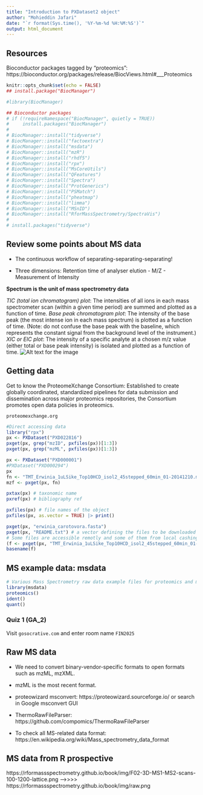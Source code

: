 ```yaml
---
title: "Introduction to PXDataset2 object"
author: "Mohieddin Jafari"
date: "`r format(Sys.time(), '%Y-%m-%d %H:%M:%S')`"
output: html_document
---
```

## Resources
Bioconductor packages tagged by "proteomics":
https://bioconductor.org/packages/release/BiocViews.html#___Proteomics

```r
knitr::opts_chunk$set(echo = FALSE)
## install.package("BiocManager")

#library(BiocManager)

## Bioconductor packages
# if (!requireNamespace("BiocManager", quietly = TRUE))
#     install.packages("BiocManager")
# 
# BiocManager::install("tidyverse")
# BiocManager::install("factoextra")
# BiocManager::install("msdata")
# BiocManager::install("mzR")
# BiocManager::install("rhdf5")
# BiocManager::install("rpx")
# BiocManager::install("MsCoreUtils")
# BiocManager::install("QFeatures")
# BiocManager::install("Spectra")
# BiocManager::install("ProtGenerics")
# BiocManager::install("PSMatch")
# BiocManager::install("pheatmap")
# BiocManager::install("limma")
# BiocManager::install("MSnID")
# BiocManager::install("RforMassSpectrometry/SpectraVis")
# 
# install.packages("tidyverse")
```

## Review some points about MS data
- The continuous workflow of separating-separating-separating!

- Three dimensions: Retention time of analyser elution - M/Z - Measurement of Intensity

**Spectrum is the unit of mass spectrometry data**


*TIC (total ion chromatogram) plot*: The intensities of all ions in each mass spectrometer scan (within a given time period) are summed and plotted as a function of time.
*Base peak chromatogram plot*: The intensity of the base peak (the most intense ion in each mass spectrum) is plotted as a function of time. (Note: do not confuse the base peak with the baseline, which represents the constant signal from the background level of the instrument.)
*XIC or EIC plot*: The intensity of a specific analyte at a chosen m/z value (either total or base peak intensity) is isolated and plotted as a function of time.
![Alt text for the image](TIC_XIC.png)

## Getting data
Get to know the ProteomeXchange Consortium: Established to create globally coordinated, standardized pipelines for data submission and dissemination across major proteomics repositories, the Consortium promotes open data policies in proteomics.

`proteomexchange.org`

```r
#Direct accessing data
library("rpx")
px <- PXDataset("PXD022816")
pxget(px, grep("mzID", pxfiles(px))[1:3])
pxget(px, grep("mzML", pxfiles(px))[1:3])

px <- PXDataset("PXD000001")
#PXDataset("PXD000294")
px
fn <- "TMT_Erwinia_1uLSike_Top10HCD_isol2_45stepped_60min_01-20141210.mzML"
mzf <- pxget(px, fn)

pxtax(px) # taxonomic name
pxref(px) # bibliography ref

pxfiles(px) # file names of the object
pxfiles(px, as.vector = TRUE) |> print()

pxget(px, "erwinia_carotovora.fasta")
pxget(px, "README.txt") # a vector defining the files to be downloaded
# Some files are accessible remotly and some of them from local cashing mechanism.
(f <- pxget(px, "TMT_Erwinia_1uLSike_Top10HCD_isol2_45stepped_60min_01-20141210.mzML"))
basename(f)
```

## MS example data: msdata
```r
# Various Mass Spectrometry raw data example files for proteomics and metabolomics
library(msdata) 
proteomics()
ident()
quant()
```
### Quiz 1 (GA_2)
Visit `gosocrative.com` and enter room name `FIN2025`

## Raw MS data
- We need to convert binary-vendor-specific formats to open formats such as mzML, mzXML.
- mzML is the most recent format.
- proteowizard msconvert: https://proteowizard.sourceforge.io/ or search in Google msconvert GUI
- ThermoRawFileParser: https://github.com/compomics/ThermoRawFileParser

- To check all MS-related data format:
https://en.wikipedia.org/wiki/Mass_spectrometry_data_format

## MS data from R prospective
https://rformassspectrometry.github.io/book/img/F02-3D-MS1-MS2-scans-100-1200-lattice.png
---->>>>
https://rformassspectrometry.github.io/book/img/raw.png
